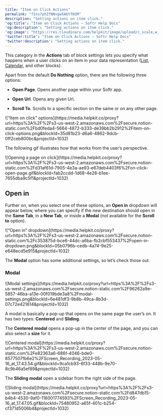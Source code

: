 ```yaml
---
title: "Item on Click Actions"
permalink: "f1ns7phZfNNvgwXA6tTN3M"
description: "Setting actions on item click."
'og:title': "Item on Click Actions – Softr Help Docs"
'og:description': "Setting actions on item click."
'og:image': "https://res.cloudinary.com/helpkit/image/upload/c_scale,w_700,q_auto/v1674219840/softrdocs_meta_OG_Image_Url_258f31c013.png"
'twitter:title': "Item on Click Actions – Softr Help Docs"
'twitter:description': "Setting actions on item click."
---
```

This category in the **Actions** tab of block settings lets you specify what happens when a user clicks on an item in your data representation ([List](/building-blocks/vikC2AWEpQGkZd4jGyoVxo/list-block/pQhPYuA28VXr5tLLFBcbCU), [Calendar](/building-blocks/vikC2AWEpQGkZd4jGyoVxo/calendar/rdfXqxaPkTFioEbjBBAZai), and other blocks).

Apart from the default **Do Nothing** option, there are the following three options:

* **Open Page**. Opens another page within your Softr app.

* **Open Url**. Opens any given Url.

* **Scroll To**. Scrolls to a specific section on the same or on any other page.
<Frame caption="“Item on click” options">![“Item on click” options](https://media.helpkit.co/proxy?url=https%3A%2F%2Fs3-us-west-2.amazonaws.com%2Fsecure.notion-static.com%2Fbd0feda4-5664-4872-b333-de39bb2b2912%2Fitem-on-click-options.png&blockId=35d81b23-d6a6-4862-9dcb-0ff2ceb800bc&projectId=1032)</Frame>

The following gif illustrates how that works from the user’s perspective.
<Frame caption="Opening a page on click">![Opening a page on click](https://media.helpkit.co/proxy?url=https%3A%2F%2Fs3-us-west-2.amazonaws.com%2Fsecure.notion-static.com%2Fd31af61d-7905-4e3a-ae93-e67deb4403f6%2Fon-click-open-page.gif&blockId=fab2ccdd-1d68-4e28-b1ee-7655dba9c5f1&projectId=1032)</Frame>

## Open in

Further on, when you select one of these options, an **Open in** dropdown will appear below, where you can specify if the new destination should open in the **Same Tab**, in a **New Tab**, or inside a **Modal** (not available for the **Scroll to** option).
<Frame caption="“Open in” dropdown">![“Open in” dropdown](https://media.helpkit.co/proxy?url=https%3A%2F%2Fs3-us-west-2.amazonaws.com%2Fsecure.notion-static.com%2Fc353875d-bce6-44dc-a6ba-fb2cbf553437%2Fopen-in-dropdown.png&blockId=05b0796b-cedb-4a74-9e25-e648ecd5e915&projectId=1032)</Frame>

The **Modal** option has some additional settings, so let’s check those out.

### Modal
<Frame caption="Modal settings">![Modal settings](https://media.helpkit.co/proxy?url=https%3A%2F%2Fs3-us-west-2.amazonaws.com%2Fsecure.notion-static.com%2F96262a9e-5857-46ba-a13e-00f019bde3a8%2Fmodal-settings.png&blockId=6e481df3-9b8b-49ca-8b3d-07c72e421614&projectId=1032)</Frame>

A modal is basically a pop-up that opens on the same page the user’s on. It has two types: **Centered** and **Sliding**.

The **Centered** **modal** opens a pop-up in the center of the page, and you can also select a **size** for it.
<Frame caption="Centered modal">![Centered modal](https://media.helpkit.co/proxy?url=https%3A%2F%2Fs3-us-west-2.amazonaws.com%2Fsecure.notion-static.com%2Fe82363a6-686f-4046-bde0-8577507fb6e2%2FScreen_Recording_2023-05-16_at_17.43.54.gif&blockId=9ca1cb93-6f33-448b-9e70-8c9b46a5ef89&projectId=1032)</Frame>

The **Sliding modal** open a sidebar from the right side of the page.
<Frame caption="Sliding modal">![Sliding modal](https://media.helpkit.co/proxy?url=https%3A%2F%2Fs3-us-west-2.amazonaws.com%2Fsecure.notion-static.com%2Fd847db15-b4b4-4530-9af0-116001774593%2FScreen_Recording_2023-05-16_at_17.47.05.gif&blockId=75480952-a65f-401c-b254-cf371d5006b4&projectId=1032)</Frame>